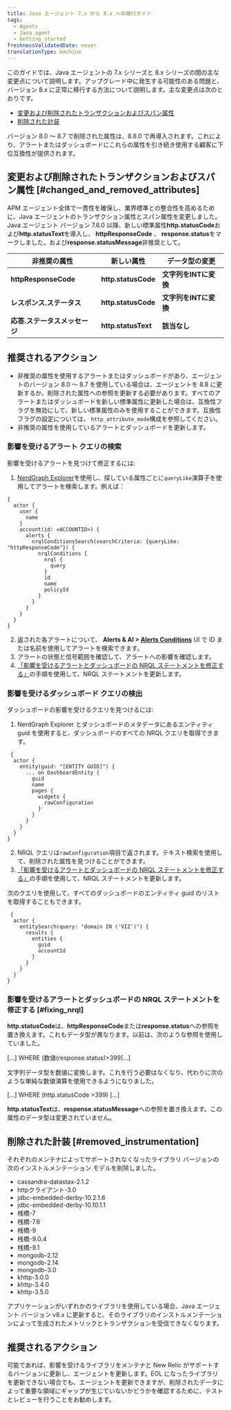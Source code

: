 ```yaml
---
title: Java エージェント 7.x から 8.x への移行ガイド
tags:
  - Agents
  - Java agent
  - Getting started
freshnessValidatedDate: never
translationType: machine
---
```


このガイドでは、Java エージェントの 7.x シリーズと 8.x シリーズの間の主な変更点について説明します。アップグレード中に発生する可能性のある問題と、バージョン 8.x に正常に移行する方法について説明します。主な変更点は次のとおりです。

* [変更および削除されたトランザクションおよびスパン属性](#changed_and_removed_attributes)
* [削除された計装](#removed_instrumentation)

<Callout variant="important">
  バージョン 8.0 ～ 8.7 で削除された属性は、8.8.0 で再導入されます。これにより、アラートまたはダッシュボードにこれらの属性を引き続き使用する顧客に下位互換性が提供されます。
</Callout>

## 変更および削除されたトランザクションおよびスパン属性 [#changed_and_removed_attributes]

APM エージェント全体で一貫性を確保し、業界標準との整合性を高めるために、Java エージェントのトランザクション属性とスパン属性を変更しました。Java エージェント バージョン 7.6.0 以降、新しい標準属性**http.statusCode**および**http.statusText**を導入し、 **httpResponseCode** 、 **response.status**をマークしました。および**response.statusMessage**非推奨として。

| 非推奨の属性               | 新しい属性               | データ型の変更        |
| -------------------- | ------------------- | -------------- |
| **httpResponseCode** | **http.statusCode** | **文字列をINTに変換** |
| **レスポンス.ステータス**      | **http.statusCode** | **文字列をINTに変換** |
| **応答.ステータスメッセージ**    | **http.statusText** | **該当なし**       |

## 推奨されるアクション

* 非推奨の属性を使用するアラートまたはダッシュボードがあり、エージェントのバージョン 8.0 ～ 8.7 を使用している場合は、エージェントを 8.8 に更新するか、削除された属性への参照を更新する必要があります。すべてのアラートまたはダッシュボードを新しい標準属性に更新した場合は、互換性フラグを無効にして、新しい標準属性のみを使用することができます。互換性フラグの設定については、 `http_attribute_mode`構成を参照してください。
* 非推奨の属性を使用しているアラートとダッシュボードを更新します。

### 影響を受けるアラート クエリの検索

影響を受けるアラートを見つけて修正するには:

1. [NerdGraph Explorer](https://one.newrelic.com/nerdgraph-graphiql)を使用し、探している属性ごとに`queryLike`演算子を使用してアラートを検索します。例えば：

```
{
  actor {
    user {
      name
    }
    account(id: <ACCOUNTID>) {
      alerts {
        nrqlConditionsSearch(searchCriteria: {queryLike: "httpResponseCode"}) {
          nrqlConditions {
            nrql {
              query
            }
            id
            name
            policyId
          }
        }
      }
    }
  }
}  
```

2. 返された各アラートについて、 **Alerts & AI > [Alerts Conditions](https://one.newrelic.com/alerts-ai/condition-builder/condition-list)** UI で ID または名前を使用してアラートを検索できます。
3. アラートの状態と信号範囲を確認して、アラートへの影響を確認します。
4. [「影響を受けるアラートとダッシュボードの NRQL ステートメントを修正する」](#fixing_nrql)の手順を使用して、NRQL ステートメントを更新します。

### 影響を受けるダッシュボード クエリの検出

ダッシュボードの影響を受けるクエリを見つけるには:

1. NerdGraph Explorer とダッシュボードのメタデータにあるエンティティ guid を使用すると、ダッシュボードのすべての NRQL クエリを取得できます。

```
 {
  actor {
    entity(guid: "[ENTITY GUID]") {
      ... on DashboardEntity {
        guid
        name
        pages {
          widgets {
            rawConfiguration
          }
        }
      }
    }
  }
}
```

2. NRQL クエリは`rawConfiguration`項目で返されます。テキスト検索を使用して、削除された属性を見つけることができます。
3. [「影響を受けるアラートとダッシュボードの NRQL ステートメントを修正する」](#fixing_nrql)の手順を使用して、NRQL ステートメントを更新します。

次のクエリを使用して、すべてのダッシュボードのエンティティ guid のリストを取得することもできます。

```
 {
  actor {
    entitySearch(query: "domain IN ('VIZ')") {
      results {
        entities {
          guid
          accountId
        }
      }
    }
  }
}
```

### 影響を受けるアラートとダッシュボードの NRQL ステートメントを修正する [#fixing_nrql]

**http.statusCode**は、**httpResponseCode**または**response.status**への参照を置き換えます。これもデータ型が異なります。以前は、次のような参照を使用していました。

\[...] WHERE (数値(response.status)>399\[...]

文字列データ型を数値に変換します。これを行う必要はなくなり、代わりに次のような単純な数値演算を使用できるようになりました。

\[...] WHERE (http.statusCode >399) \[...]

**http.statusText**は、**response.statusMessage**への参照を置き換えます。この属性のデータ型は変更されていません。

## 削除された計装 [#removed_instrumentation]

それぞれのメンテナによってサポートされなくなったライブラリ バージョンの次のインストルメンテーション モデルを削除しました。

* cassandra-datastax-2.1.2
* httpクライアント-3.0
* jdbc-embedded-derby-10.2.1.6
* jdbc-embedded-derby-10.10.1.1
* 桟橋-7
* 桟橋-7.6
* 桟橋-9
* 桟橋-9.0.4
* 桟橋-9.1
* mongodb-2.12
* mongodb-2.14
* mongodb-3.0
* khttp-3.0.0
* khttp-3.4.0
* khttp-3.5.0

アプリケーションがいずれかのライブラリを使用している場合、Java エージェント バージョン v8.x に更新すると、そのライブラリのインストルメンテーションによって生成されたメトリックとトランザクションを受信できなくなります。

## 推奨されるアクション

可能であれば、影響を受けるライブラリをメンテナと New Relic がサポートするバージョンに更新し、エージェントを更新します。EOL になったライブラリを更新できない場合でも、エージェントを更新できますが、削除されたデータによって重要な領域にギャップが生じていないかどうかを確認するために、テストとレビューを行うことをお勧めします。